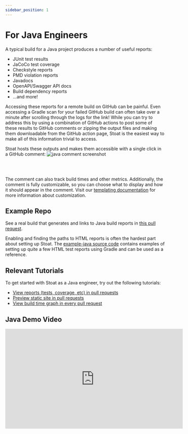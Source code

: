 ```yaml
---
sidebar_position: 1
---
```


# For Java Engineers

A typical build for a Java project produces a number of useful reports:
* JUnit test results
* JaCoCo test coverage
* Checkstyle reports
* PMD violation reports
* Javadocs
* OpenAPI/Swagger API docs
* Build dependency reports
* ...and more!

Accessing these reports for a remote build on GitHub can be painful.
Even accessing a Gradle scan for your failed GitHub build can often take over a minute after scrolling through the logs for the link!
While you can try to address this by using a combination of GitHub actions to post some of these results to GitHub comments or zipping the output files and making them downloadable from the GitHub action page,
Stoat is the easiest way to make all of this information trivial to access.

Stoat hosts these outputs and makes them accessible with a single click in a GitHub comment:
<img src="https://stoat-dev--static.stoat.page/screenshot-java.png" alt="java comment screenshot" width={600} />

<br /><br />

The comment can also track build times and other metrics. Additionally, the comment is fully customizable, so
you can choose what to display and how it should appear in the comment.
Visit our [templating documentation](../concepts/templating) for more information about customization.

## Example Repo

See a real build that generates and links to Java build reports in [this pull request](https://github.com/stoat-dev/example-java/pull/1).

Enabling and finding the paths to HTML reports is often the hardest part about setting up Stoat.
The [example-java source code](https://github.com/stoat-dev/example-java) contains examples of setting up quite a few
HTML test reports using Gradle and can be used as a reference.

## Relevant Tutorials

To get started with Stoat as a Java engineer, try out the following tutorials:
* [View reports (tests, coverage, etc) in pull requests](../tutorials/view-reports)
* [Preview static site in pull requests](../tutorials/preview-static-site)
* [View build time graph in every pull request](../tutorials/build-runtimes)

## Java Demo Video

<iframe width="560" height="315" src="https://www.youtube.com/embed/CXnFvUBcCbc" title="YouTube video player" frameborder="0" allow="accelerometer; autoplay; clipboard-write; encrypted-media; gyroscope; picture-in-picture" allowfullscreen></iframe>
